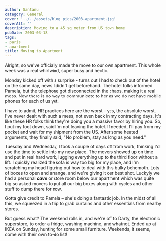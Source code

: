 ```yaml
---
author: Santanu
category: General
cover: '../../assets/blog_pics/2003-apartment.jpg'
coverAlt: ''
description: Moving to a 45 sq meter from US town home
pubDate: 2003-03-18
tags:
- paris
- apartment
title: Moving to Apartment
---
```


Alright, so we've officially made the move to our own apartment. This whole week was a real whirlwind, super busy and hectic.

Monday kicked off with a surprise - turns out I had to check out of the hotel on the same day, news I didn't get beforehand. The hotel folks informed Pamela, but the telephone got disconnected in the chaos, making it a real mess. Now there is no way to communicate to her as we do not have mobile phones for each of us yet.

 I have to admit, HR practices here are the worst – yes, the absolute worst. I've never dealt with such a mess, not even back in my contracting days. It's like these HR folks think they're doing you a massive favor by hiring you. So, I put my foot down, said I'm not leaving the hotel. If needed, I'll pay from my pocket and wait for my shipment from the US. After some heated arguments, they finally said, "No problem, stay as long as you need."

Tuesday and Wednesday, I took a couple of days off from work, thinking I'd use the time to settle into my new place. The movers showed up on time and put in real hard work, lugging everything up to the third floor without a lift. I quickly realized the sofa is way too big for my place, and I'm scratching my head figuring out how to deal with this bulky behemoth. Lots of boxes to open and arrange, and we're giving it our best shot. Luckyly we had a personal ***cave*** or store room below our apartment which was quite big so asked movers to put all our big boxes along with cycles and other stuff to dump there for now.

Gotta give credit to Pamela – she's doing a fantastic job. In the midst of all this, we squeezed in a trip to grab curtains and other essentials from nearby stores.

But guess what? The weekend rolls in, and we're off to Darty, the electronic superstore, to order a fridge, washing machine, and whatnot. Ended up at IKEA on Sunday, hunting for some small furniture. Weekends, it seems, come with their own to-do list!